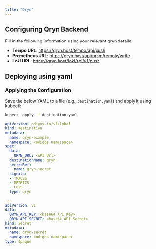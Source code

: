 ```yaml
---
title: "Qryn"
---
```


## Configuring Qryn Backend

Fill in the following information using your relevant qryn details:

- **Tempo URL**: https://qryn.host/tempo/api/push
- **Prometheus URL**: https://qryn.host/api/prom/remote/write
- **Loki URL**: https://qryn.host/loki/api/v1/push


## Deploying using yaml

### Applying the Configuration
Save the below YAML to a file (e.g., `destination.yaml`) and apply it using kubectl:

```bash
kubectl apply -f destination.yaml
```


```yaml
apiVersion: odigos.io/v1alpha1
kind: Destination
metadata:
  name: qryn-example
  namespace: <odigos namespace>
spec:
  data:
    QRYN_URL: <API Url>
  destinationName: qryn
  secretRef:
    name: qryn-secret
  signals:
  - TRACES
  - METRICS
  - LOGS
  type: qryn

---
apiVersion: v1
data:
  QRYN_API_KEY: <base64 API Key>
  QRYN_API_SECRET: <base64 API Secret>
kind: Secret
metadata:
  name: qryn-secret
  namespace: <odigos namespace>
type: Opaque
```